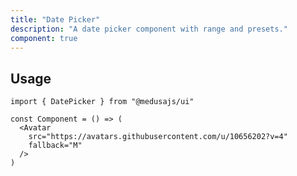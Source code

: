 ```yaml
---
title: "Date Picker"
description: "A date picker component with range and presets."
component: true
---
```


<ComponentExample name="date-picker-demo" />

## Usage

```tsx
import { DatePicker } from "@medusajs/ui"

const Component = () => (
  <Avatar
    src="https://avatars.githubusercontent.com/u/10656202?v=4"
    fallback="M"
  />
)
```
